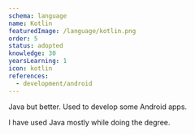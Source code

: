 ```yaml
---
schema: language
name: Kotlin
featuredImage: /language/kotlin.png
order: 5
status: adopted
knowledge: 30
yearsLearning: 1
icon: kotlin
references:
  - development/android
---
```


Java but better. Used to develop some Android apps.

I have used Java mostly while doing the degree.
